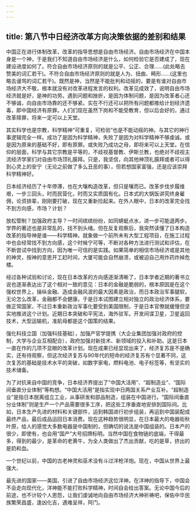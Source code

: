 ```yaml
---
---
---
```

title: 第八节中日经济改革方向决策依据的差别和结果
---



中国正在进行体制改革，改革的指导思想是自由市场经济。自由市场经济在中国本身是一个神，于是我们不知道自由市场经济是什么，如何检验它是否建成了，现在建设进度如何了。符合自由市场经济原则的就是公平、公正、合理……(此处略去赞美的词汇若干)。不符合自由市场经济原则的就是人为、扭曲、畸形……(这里也略去谩骂的词汇若干)。既然是神，当然是不能批判和动摇的，要是有谁对自由市场经济大不敬，根本就没有对改革进程发言的权利。改革见成效了，说明自由市场经济就是好，是神的功劳。遇到问题和挫折，是因为体制问题，是因为改革者心还不够诚，向自由市场靠的还不够紧。实在不行还可以把所有问题都推给计划经济遗毒，即中国经济有原罪。人们们现在虽然下岗和不能受教育，但以后会好的，通过改革赎罪，将来一定可以上天堂。

其实科学也是宗教，科学精神“可重复，可检验”也是不能动摇的神。与其它的神行事逻辑完全一样。成功了是因为科学精神，失败了是因为对科学精神不够虔诚。或是因为原来的基础不好，即有原罪。或失败乃成功之母，即将来可以上天堂。在信仰的层面，科学与其它宗教是平等的，不歧视基督教、伊斯兰教，也绝对不歧视主流经济学家们对自由市场顶礼膜拜。只是，我坚信，向其他神顶礼膜拜或者可以得到心灵上的安宁（无论之前做了多么丑恶的事），但若想国家富强，还是应该崇拜科学精神好。

日本经济经历了十年停滞，也在大嚷构造改革，但只是嚷而已。改革步伐步履维艰，一步三回头，时而民营化，时而又实质国有化。日本式的大锅饭讲究终身雇佣，论资排辈，刚刚要打破，现在又重新捡起来。在外人眼中，日本的改革完全找不到方向感，市场？计划？

放松管制？加强政府主导？一时间缤缤纷纷，如同蜻蜓点水，进一步可能退两步。学界的著述也是非常乱的，找不到头绪。但在反复观察后，我突然读懂了日本构造改革的指导神是谁——科学精神。就象做一个前所未有大型工程项目，在施工过程中也会经常找不到方向感，这个时候宁可等，不断对各种方法进行测试和评估，在不断尝试中找到方向，因为唯一可信的是实践。如果简单的相信市场经济或是其他的神灵，按神的意思开工赶时间，大厦可能会自然崩溃，或被迫自己用炸药炸掉危楼。

经过各种试验和讨论，现在日本改革的方向感逐渐清晰了，日本学者近期的著书立说也逐渐表达出了这个相对一致的意见：日本的金融是脆弱的，根本原因是在这个强权世界上，操纵金融、造成金融风波的最大因素是政治，而日本政治军事腿软，无论怎么改革，金融都不会健康。于是日本试图建立相对独立的政治经济体系，要做正常国家，不过日本重新政治军事化要受到美国限制，于是日本官僚就缓慢但坚实地推进这个计划。近期日本突破和平宪法，海外驻军。开发间谍卫星，卫星返回技术，大型运输机，准航母都是这个国策的结果。

强化科技立国（加强科技基础），加强产官学提携（大企业集团加强对政府的控制，大学与企业互相配合），政府加强对新技术、新领域的投入和补助。这是日本一直在作的几项不显眼的改革计划。现在成果已经显现出来了，经济复苏是不是确实，还有待观察，但这次经济复苏与90年代的短命的经济复苏有个显著不同，这次复苏的基础是技术水平的突破，如数字家电，燃料电池、电子标签等，有坚实的技术储备。

为了对抗来自中国的竞争，日本经济界提出了“中国大活用”、“超制造业”、“国际间垂直分业体制”等构想。“中国大活用”是指实现中日两国关系产业互补。“超制造业”是指日本脱离组立工业，从事研发和部品制造，组装在中国进行。“国际间垂直分业体制”则是生产一个产品需要很多工序，把这些工序垂直地安排到国际间。比如，日本生产先进的材料和关键部件，运到韩国进行初步组装，再运到中国装配成最终产品，最后成品运回日本消费。现在这种趋势很明显，在日本最大的电器街秋叶原，给人的感觉大多数电器是中国制的，但确切的说法是中国组装的。日本产的很少，即使有，也会用“国产”大号招牌标明。当然中国在食物链的底端，干得最多，得到的最少，是革命的老黄牛，为全人类做出了杰出贡献，吃的是草，挤出的是奶和血。

一个世纪以前，中国的古老神灵和巫术没有斗过洋枪洋炮。现在，中国从世界上最强大、

最先进的国家——美国，引进了自由市场经济这位洋神。在洋神的指导下，中国会不会走向现代化，洋神能不能打败科学精神，时间自会给出答案。无论中国今后的前途，也不计较个人恩怨，让我们虔诚地向自由市场经济大神祈祷吧，保佑中华民族繁荣昌盛，逢凶化吉，遇难呈祥，阿门。